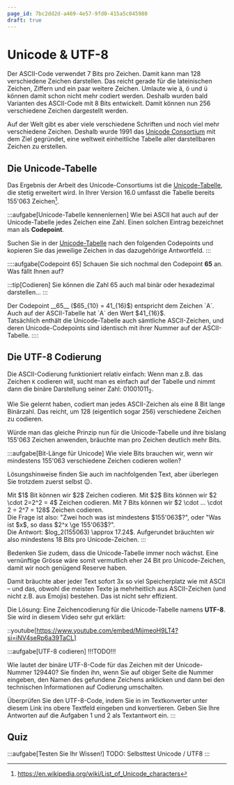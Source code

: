 ```yaml
---
page_id: 7bc2dd2d-a469-4e57-9fd0-415a5c045980
draft: true
---
```



# Unicode & UTF-8
Der ASCII-Code verwendet 7 Bits pro Zeichen. Damit kann man 128 verschiedene Zeichen darstellen. Das reicht gerade für die lateinischen Zeichen, Ziffern und ein paar weitere Zeichen. Umlaute wie ä, ö und ü können damit schon nicht mehr codiert werden. Deshalb wurden bald Varianten des ASCII-Code mit 8 Bits entwickelt. Damit können nun 256 verschiedene Zeichen dargestellt werden.

Auf der Welt gibt es aber viele verschiedene Schriften und noch viel mehr verschiedene Zeichen. Deshalb wurde 1991 das [Unicode Consortium](https://www.unicode.org/consortium/consort.html) mit dem Ziel gegründet, eine weltweit einheitliche Tabelle aller darstellbaren Zeichen zu erstellen.

## Die Unicode-Tabelle
Das Ergebnis der Arbeit des Unicode-Consortiums ist die [Unicode-Tabelle](https://symbl.cc/), die stetig erweitert wird. In Ihrer Version 16.0 umfasst die Tabelle bereits 155'063 Zeichen[^1].

:::aufgabe[Unicode-Tabelle kennenlernen]
<TaskState id="5ee02a25-58a2-4d9d-964e-95690b8df926" />
Wie bei ASCII hat auch auf der Unicode-Tabelle jedes Zeichen eine Zahl. Einen solchen Eintrag bezeichnet man als **Codepoint**.

Suchen Sie in der [Unicode-Tabelle](https://symbl.cc/) nach den folgenden Codepoints und kopieren Sie das jeweilige Zeichen in das dazugehörige Antwortfeld.
<String id="b9cbc955-85ab-46f9-b7b3-9cc266ff06b2" label="Codepoint: 65" labelWidth="10em" solution="A" />
<String id="88820759-77df-49b3-a570-bdcae69bd2ca" label="Codepoint: 10254" labelWidth="10em" solution="⠎" />
<String id="a0860df3-40b3-41c6-a2ce-58939657e3c3" label="Codepoint: 119070" labelWidth="10em" solution="𝄞" />
<String id="c8eeb5dd-2275-448b-b668-5b14142d3762" label="Codepoint: 129412" labelWidth="10em" solution="🦄" />
<String id="c5de4384-8059-4bf7-8e2a-499224a2554a" label="Codepoint: 1578" labelWidth="10em" solution="ت" />
:::

::::aufgabe[Codepoint 65]
<TaskState id="fc1531da-e4fe-4948-bc31-733261d69337" />
Schauen Sie sich nochmal den Codepoint __65__ an. Was fällt Ihnen auf?

:::tip[Codieren]
Sie können die Zahl $65$ auch mal binär oder hexadezimal darstellen...
:::

<QuillV2 id="f65774bd-8a31-407a-a080-1dde2ac84ade" />

<Solution id="9ed35c34-57ae-412f-8526-59965f4400fe">
Der Codepoint __65__ ($65_{10} = 41_{16}$) entspricht dem Zeichen `A`. Auch auf der ASCII-Tabelle hat `A` den Wert $41_{16}$. 
<br/>
Tatsächlich enthält die Unicode-Tabelle auch sämtliche ASCII-Zeichen, und deren Unicode-Codepoints sind identisch mit ihrer Nummer auf der ASCII-Tabelle.
</Solution>
::::

## Die UTF-8 Codierung
Die ASCII-Codierung funktioniert relativ einfach: Wenn man z.B. das Zeichen `K` codieren will, sucht man es einfach auf der Tabelle und nimmt dann die binäre Darstellung seiner Zahl: $01001011_2$.

Wie Sie gelernt haben, codiert man jedes ASCII-Zeichen als eine 8 Bit lange Binärzahl. Das reicht, um 128 (eigentlich sogar 256) verschiedene Zeichen zu codieren.

Würde man das gleiche Prinzip nun für die Unicode-Tabelle und ihre bislang 155'063 Zeichen anwenden, bräuchte man pro Zeichen deutlich mehr Bits.

:::aufgabe[Bit-Länge für Unicode]
<TaskState id="26c0cf95-dcb7-4d28-b586-4d96a8d9eb69" />
Wie viele Bits brauchen wir, wenn wir mindestens 155'063 verschiedene Zeichen codieren wollen?

Lösungshinweise finden Sie auch im nachfolgenden Text, aber überlegen Sie trotzdem zuerst selbst 😉.

<QuillV2 id="10a5acf0-8437-4ad6-9e4f-fb6fbd8a07dd" />

<Solution id="b4fc6ed2-5c0e-4292-b23e-b12b2fe1ae80">
Mit $1$ Bit können wir $2$ Zeichen codieren. Mit $2$ Bits können wir $2 \cdot 2=2^2 = 4$ Zeichen codieren. Mit 7 Bits können wir $2 \cdot ... \cdot 2 = 2^7 = 128$ Zeichen codieren.
<br/>
Die Frage ist also: "Zwei hoch was ist mindestens $155'063$?", oder "Was ist $x$, so dass $2^x \ge 155'063$?".
<br/>
Die Antwort: $log_2(155063) \approx 17.24$. Aufgerundet bräuchten wir also mindestens 18 Bits pro Unicode-Zeichen.
</Solution>
:::

Bedenken Sie zudem, dass die Unicode-Tabelle immer noch wächst. Eine vernünftige Grösse wäre somit vermutlich eher 24 Bit pro Unicode-Zeichen, damit wir noch genügend Reserve haben.

Damit bräuchte aber jeder Text sofort 3x so viel Speicherplatz wie mit ASCII – und das, obwohl die meisten Texte ja mehrheitlich aus ASCII-Zeichen (und nicht z.B. aus Emojis) bestehen. Das ist nicht sehr effizient.

Die Lösung: Eine Zeichencodierung für die Unicode-Tabelle namens **UTF-8**. Sie wird in diesem Video sehr gut erklärt:

::youtube[https://www.youtube.com/embed/MijmeoH9LT4?si=iNV4seRp6a39TaCL]

:::aufgabe[UTF-8 codieren]
<TaskState id="ee41e67c-18c9-48db-a3a7-4d8c895ba8e3" />
!!!TODO!!!

Wie lautet der binäre UTF-8-Code für das Zeichen mit der Unicode-Nummer 129440? Sie finden ihn, wenn Sie auf obiger Seite die Nummer eingeben, den Namen des gefundene Zeichens anklicken und dann bei den technischen Informationen auf Codierung umschalten.

Überprüfen Sie den UTF-8-Code, indem Sie in im Textkonverter unter diesem Link ins obere Textfeld eingeben und konvertieren.
Geben Sie Ihre Antworten auf die Aufgaben 1 und 2 als Textantwort ein.
:::

## Quiz
:::aufgabe[Testen Sie Ihr Wissen!]
<TaskState id="a7fc09d6-66e0-4b56-b073-7e223ed1013b" />
TODO: Selbsttest Unicode / UTF8
:::

[^1]: https://en.wikipedia.org/wiki/List_of_Unicode_characters